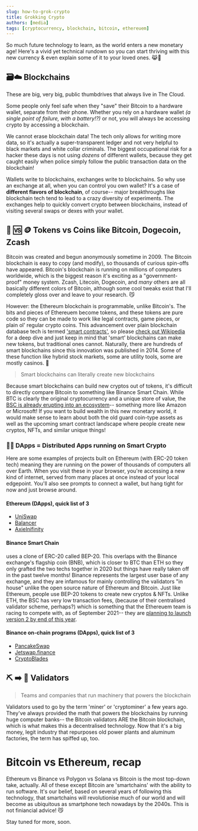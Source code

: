 ```yaml
---
slug: how-to-grok-crypto
title: Grokking Crypto
authors: [media]
tags: [cryptocurrency, blockchain, bitcoin, ethereuem]
---
```


So much future technology to learn, as the world enters a new monetary age! Here's a vivid yet technical rundown so you can start thriving with this new currency & even explain some of it to your loved ones. 😹🤞

## 🗃☁️ Blockchains

These are big, very big, public thumbdrives that always live in The Cloud.

Some people only feel safe when they "save" their Bitcoin to a hardware wallet, separate from their phone. Whether you rely on a hardware wallet *(a single point of failure, with a battery!?)* or not, you will always be accessing crypto by accessing a blockchain.

We cannot erase blockchain data! The tech only allows for writing more data, so it's actually a super-transparent ledger and not very helpful to black markets and white collar criminals. The biggest occupational risk for a hacker these days is not using *dozens* of different wallets, because they get caught easily when police simply follow the public transaction data on the blockchain!

Wallets write to blockchains, exchanges write to blockchains. So why use an exchange at all, when you can control you own wallet? It's a case of **different flavors of blockchain**, of course-- major breakthroughs like blockchain tech tend to lead to a crazy diversity of experiments. The exchanges help to quickly convert crypto between blockchains, instead of visiting several swaps or dexes with your wallet.

## 🧱 🆚 🪙 Tokens vs Coins like Bitcoin, Dogecoin, Zcash
Bitcoin was created and begun anonymously sometime in 2009. The Bitcoin blockchain is easy to copy (and modify), so thousands of curious spin-offs have appeared. Bitcoin's blockchain is running on millions of computers worldwide, which is the biggest reason it's exciting as a "government-proof" money system. Zcash, Litecoin, Dogecoin, and *many* others are all basically different colors of Bitcoin, although some cool tweaks exist that I'll completely gloss over and leave to your research. 😼

However: the Ethereum blockchain is programmable, unlike Bitcoin's. The bits and pieces of Ethereuem become tokens, and these tokens are pure code so they can be made to work like legal contracts, game pieces, or plain ol' regular crypto coins. This advancement over plain blockchain database tech is termed ['smart contracts'](https://en.wikipedia.org/wiki/Smart_contract), so please [check out Wikipedia](https://en.wikipedia.org/wiki/Smart_contract) for a deep dive and just keep in mind that 'smart' blockchains can make new tokens, but traditional ones cannot. Naturally, there are hundreds of smart blockchains since this innovation was published in 2014. Some of these function like hybrid stock markets, some are utility tools, some are mostly casinos. 🤑

> Smart blockchains can literally create new blockchains

Because smart blockchains can build new cryptos out of tokens, it's difficult to directly compare Bitcoin to something like Binance Smart Chain. While BTC is clearly the original cryptocurrency and a unique store of value, the [BSC is already erupting into an ecosystem](https://docs.binance.org/faq/bsc/eco.html)-- something more like Amazon or Microsoft! If you want to build wealth in this new monetary world, it would make sense to learn about both the old guard coin-type assets as well as the upcoming smart contract landscape where people create new cryptos, NFTs, and similar unique things!

### 🌌💽 DApps = Distributed Apps running on Smart Crypto

Here are some examples of projects built on Ethereum (with ERC-20 token tech) meaning they are running on the power of thousands of computers all over Earth. When you visit these in your browser, you're accessing a new kind of internet, served from many places at once instead of your local edgepoint. You'll also see prompts to connect a wallet, but hang tight for now and just browse around.

#### Ethereum (DApps), quick list of 3
- [UniSwap](https://uniswap.org/)
- [Balancer](https://balancer.fi/)
- [AxieInifinity](https://axieinfinity.com/)

#### Binance Smart Chain
 uses a clone of ERC-20 called BEP-20. This overlaps with the Binance exchange's flagship coin (BNB), which is closer to BTC than ETH so they only grafted the two techs together in 2020 but things have really taken off in the past twelve months! Binance represents the largest user base of any exchange, and they are infamous for mainly controlling the validators "in house" unlike the open source nature of Ethereum and Bitcoin. Just like Ethereum, people use BEP-20 tokens to create new cryptos & NFTs. Unlike ETH, the BSC has very low transaction fees, (because of their centralised validator scheme, perhaps?) which is something that the Ethereuem team is racing to compete with, as of September 2021-- they are [planning to launch version 2 by end of this year](https://ethereum.org/en/eth2/).

#### Binance on-chain programs (DApps), quick list of 3
- [PancakeSwap](https://pancakeswap.finance/)
- [Jetswap.finance](https://jetswap.finance/)
- [CryptoBlades](https://www.cryptoblades.io/)

## ⛏ ➡️ 🏦 Validators

> Teams and companies that run machinery that powers the blockchain

Validators used to go by the term 'miner' or 'cryptominer' a few years ago. They've always provided the math that powers the blockchains by running huge computer banks-- the Bitcoin validators ARE the Bitcoin blockchain, which is what makes this a decentralised technology. Now that it's a big money, legit industry that repurposes old power plants and aluminum factories, the term has spiffed up, too.

# Bitcoin vs Ethereum, recap
Ethereum vs Binance vs Polygon vs Solana vs Bitcoin is the most top-down take, actually. All of these except Bitcoin are 'smartchains' with the ability to run software. It's our belief, based on several years of following this technology, that smartchains will revolutionise much of our world and will become as ubiquitous as smartphone tech nowadays by the 2040s. This is not finiancial advice! 😼

Stay tuned for more, soon.